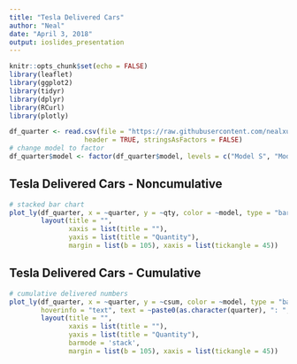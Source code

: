 ---
title: "Tesla Delivered Cars"
author: "Neal"
date: "April 3, 2018"
output: ioslides_presentation
---

```{r setup, include=FALSE}
knitr::opts_chunk$set(echo = FALSE)
library(leaflet)
library(ggplot2)
library(tidyr)
library(dplyr)
library(RCurl)
library(plotly)
```

```{r read and process data, include=FALSE}
df_quarter <- read.csv(file = "https://raw.githubusercontent.com/nealxun/DataProdcutProject/gh-pages/Presentation/tesla_cars_for_project.csv", 
                   header = TRUE, stringsAsFactors = FALSE)
# change model to factor
df_quarter$model <- factor(df_quarter$model, levels = c("Model S", "Model X", "Model 3"))

```

## Tesla Delivered Cars - Noncumulative
```{r plot1 fig.cap = "Tesla Delivered Cars"}
# stacked bar chart
plot_ly(df_quarter, x = ~quarter, y = ~qty, color = ~model, type = "bar") %>%
        layout(title = "",
               xaxis = list(title = ""),
               yaxis = list(title = "Quantity"),
               margin = list(b = 105), xaxis = list(tickangle = 45))

```

## Tesla Delivered Cars - Cumulative
```{r plot2, fig.cap = "Tesla Delivered Cars - Cumulative Quantity"}
# cumulative delivered numbers
plot_ly(df_quarter, x = ~quarter, y = ~csum, color = ~model, type = "bar", 
        hoverinfo = "text", text = ~paste0(as.character(quarter), ": ", csum)) %>%
        layout(title = "", 
               xaxis = list(title = ""),
               yaxis = list(title = "Quantity"),
               barmode = 'stack',
               margin = list(b = 105), xaxis = list(tickangle = 45))

```


